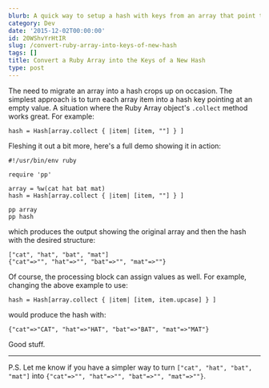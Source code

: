 ```yaml
---
blurb: A quick way to setup a hash with keys from an array that point to empty values.
category: Dev
date: '2015-12-02T00:00:00'
id: 20WShvYrHtIR
slug: /convert-ruby-array-into-keys-of-new-hash
tags: []
title: Convert a Ruby Array into the Keys of a New Hash
type: post
---
```


The need to migrate an array into a hash crops up on occasion. The simplest approach is to turn each array item into a hash key pointing at an empty value. A situation where the Ruby Array object's `.collect` method works great. For example:

```ruby{numberLines: true}
hash = Hash[array.collect { |item| [item, ""] } ]
```

Fleshing it out a bit more, here's a full demo showing it in action:

```ruby{numberLines: true}
#!/usr/bin/env ruby

require 'pp'

array = %w(cat hat bat mat)
hash = Hash[array.collect { |item| [item, ""] } ]

pp array
pp hash
```

which produces the output showing the original array and then the hash with the desired structure:

```ruby{numberLines: true}
["cat", "hat", "bat", "mat"]
{"cat"=>"", "hat"=>"", "bat"=>"", "mat"=>""}
```

Of course, the processing block can assign values as well. For example, changing the above example to use:

```ruby{numberLines: true}
hash = Hash[array.collect { |item| [item, item.upcase] } ]
```

would produce the hash with:

```ruby{numberLines: true}
{"cat"=>"CAT", "hat"=>"HAT", "bat"=>"BAT", "mat"=>"MAT"}
```

Good stuff. 

---


P.S. Let me know if you have a simpler way to turn `["cat", "hat", "bat", "mat"]` into `{"cat"=>"", "hat"=>"", "bat"=>"", "mat"=>""}`.